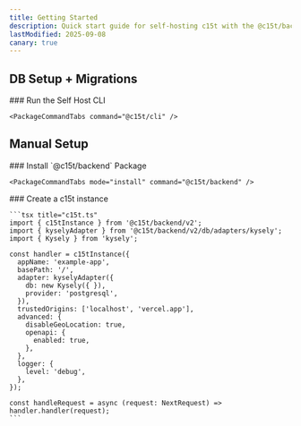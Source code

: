 ```yaml
---
title: Getting Started
description: Quick start guide for self-hosting c15t with the @c15t/backend package.
lastModified: 2025-09-08
canary: true
---
```


## DB Setup + Migrations

<Steps>
  <Step>
    ### Run the Self Host CLI

    <PackageCommandTabs command="@c15t/cli" />
  </Step>
</Steps>

## Manual Setup

<Steps>
  <Step>
    ### Install `@c15t/backend` Package

    <PackageCommandTabs mode="install" command="@c15t/backend" />
  </Step>

  <Step>
    ### Create a c15t instance

    ```tsx title="c15t.ts"
    import { c15tInstance } from '@c15t/backend/v2';
    import { kyselyAdapter } from '@c15t/backend/v2/db/adapters/kysely';
    import { Kysely } from 'kysely';

    const handler = c15tInstance({
      appName: 'example-app',
      basePath: '/',
      adapter: kyselyAdapter({
        db: new Kysely({ }),
        provider: 'postgresql',
      }),
      trustedOrigins: ['localhost', 'vercel.app'],
      advanced: {
        disableGeoLocation: true,
        openapi: {
          enabled: true,
        },
      },
      logger: {
        level: 'debug',
      },
    });

    const handleRequest = async (request: NextRequest) => handler.handler(request);
    ```
  </Step>
</Steps>
